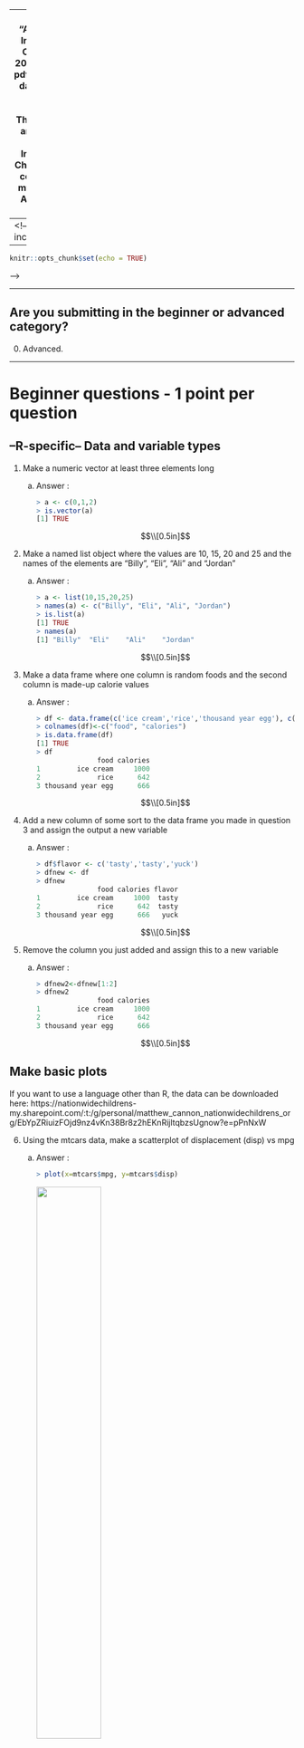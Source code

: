 <!--
pandoc -f markdown answers.Rmd -o answers.pdf 
-->
---
title: "Answers to Informatics Challenge! 2022"
output: pdf_document
date: 2022-04-19
abstract: These are my answer's to the Informatics Challenge. I'm considering
          myself as an ADVANCED user.
---
<!--
header-includes:
  - \hypersetup{colorlinks=true,
            urlcolor=blue,
            pdfborderstyle={/S/U/W 1}}
- - -
\definecolor{codegray}{gray}{0.9}
\newcommand{\code}[1]{\colorbox{codegray}{\texttt{#1}}}

\maketitle
\tableofcontents
\pagebreak
```r
knitr::opts_chunk$set(echo = TRUE)
```
-->

------------------------------------------------------------------------

## Are you submitting in the beginner or advanced category?
0. Advanced.

------------------------------------------------------------------------

# Beginner questions - 1 point per question

## --R-specific-- Data and variable types

1. Make a numeric vector at least three elements long
    a) Answer :
    
        ```r
        > a <- c(0,1,2)
        > is.vector(a)
        [1] TRUE
        ```
    
        $$\\[0.5in]$$

2. Make a named list object where the values are 10, 15, 20 and 25 and the
names of the elements are "Billy", "Eli", "Ali" and "Jordan"
    a) Answer :
    
        ```r
        > a <- list(10,15,20,25)
        > names(a) <- c("Billy", "Eli", "Ali", "Jordan")
        > is.list(a)
        [1] TRUE
        > names(a)
        [1] "Billy"  "Eli"    "Ali"    "Jordan"
        ```
    
        $$\\[0.5in]$$

3. Make a data frame where one column is random foods and the second column is
made-up calorie values
    a) Answer :
    
        ```r
        > df <- data.frame(c('ice cream','rice','thousand year egg'), c(1000,642,666), stringsAsFactors=FALSE)
        > colnames(df)<-c("food", "calories")
        > is.data.frame(df)
        [1] TRUE
        > df
                       food calories
        1         ice cream     1000
        2              rice      642
        3 thousand year egg      666
        ```
    
        $$\\[0.5in]$$


4. Add a new column of some sort to the data frame you made in question 3 and
assign the output a new variable
    a) Answer :
    
        ```r
        > df$flavor <- c('tasty','tasty','yuck')
        > dfnew <- df
        > dfnew
                       food calories flavor
        1         ice cream     1000  tasty
        2              rice      642  tasty
        3 thousand year egg      666   yuck
        ```
    
        $$\\[0.5in]$$


5. Remove the column you just added and assign this to a new variable
    a) Answer :
    
        ```r
        > dfnew2<-dfnew[1:2]
        > dfnew2
                       food calories
        1         ice cream     1000
        2              rice      642
        3 thousand year egg      666
        ```
    
        $$\\[0.5in]$$
    

## Make basic plots

If you want to use a language other than R, the data can be downloaded here: https://nationwidechildrens-my.sharepoint.com/:t:/g/personal/matthew_cannon_nationwidechildrens_org/EbYpZRiuizFOjd9nz4vKn38Br8z2hEKnRijltqbzsUgnow?e=pPnNxW

6. Using the mtcars data, make a scatterplot of displacement (disp) vs mpg
    a) Answer :
    
        ```r
        > plot(x=mtcars$mpg, y=mtcars$disp)
        ```
        ![](images/q6.png){width=50%}
    
        $$\\[0.5in]$$
    


7. Using the mtcars data again, make a boxplot of hp separated by cyl
    a) Answer : 

        ```r
        > boxplot(hp ~ cyl, mtcars)
        ```
        ![](images/q7.png){width=50%}
    
        $$\\[0.5in]$$
    
    
8. Using the mtcars data again, make a barplot of displacement (disp) for each
engine shape (column "vs")
    a) Answer : 

        ```r
        > gV = c(mean(mtcars[mtcars$vs==0,]$disp), mean(mtcars[mtcars$vs==1,]$disp))
        > barplot(gV, names=c("0","1"), axes=TRUE, ylim=c(0,max(gV)*1.2), ylab="mean disp", xlab="vs")
        ```
        ![](images/q8.png){width=50%}
    
    
        $$\\[0.5in]$$


## Do a t-test

9. What is the *p*-value for a *t*-test (using the mtcars data), that tests if
displacement (disp) varies between engine shapes (column "vs")?
    a) Answer : 

        ```r
        > t.test(disp ~ vs, mtcars)[[3]]  # p-value = 2.476526e-06
        [1] 2.476526e-06
        ```
    
        $$\\[0.5in]$$
    
    
## Basic unix commands

10. Which command is used to create a new directory?
    a) Answer : 

        ```bash
        $ mkdir
        ```
    
        $$\\[0.5in]$$


11. Which command shows the size of a file?
    a) Answer : 

        ```bash
        $ du 
        ```
    
        $$\\[0.5in]$$


12. Which command lets you delete a file?
    a) Answer : 

        ```bash
        $ rm
        ```
    
        $$\\[0.5in]$$


13. Which command copies a file?
    a) Answer : 

        ```bash
        $ cp
        ```
    
        $$\\[0.5in]$$


14. Which command moves a file from one directory to another?
    a) Answer : 

        ```r
        $ mv
        ```
    
        $$\\[0.5in]$$


## Basic stats knowledge

15. Does a *t*-test assume that the measurements follow a normal distribution?
    a) Answer : 
        Yes
    
        $$\\[0.5in]$$
    
    
16. Briefly (1-2 sentences), what is the difference between parametric and
non-parametric tests?
    a) Answer : 
        Non-parametric does NOT assumes that the distribution follows a Gaussian. Parametric tests assume the underlying distribution follows a Gaussian.
    
        $$\\[0.5in]$$
    
    
17. Name one method to perform multiple testing correction
    a) Answer : 
        Bonferroni correction.
    
        $$\\[0.5in]$$
    
    
18. For a set of statistical tests, using a FDR cutoff of 0.1 will, in theory,
result in what percentage of false positives in your "significant" tests?
    a) Answer : 
        10%
    
        $$\\[0.5in]$$
    
    
## Basic file/data formats

19.  What file/data format is this?

```verbatim
>Sequence_1
AGTACATGGGGAGCTGGCGCAATGACGACCTAATTGGCGCACAGTACTAGGCATCGTCATCCAATGCGACGAGTCCTAC
ACTATCTTGGATATGATATGGCGCACTACACATGCTAGCCGCTGGGGAGATTAGCTCGAGTTGCCCCTTTGCCCGATCC
CGGAAGATACGCTCTAAGCTCGGCAATCGCTCTTGCCGTGCGAGATGCTAGCAAAAAGGTGTACTTCTCAGCGGAGCAG
AAAGATCATGTTTATTGGAAGCATCAACCTGCGCCGTCTTGTTAACTTGTCATATCGCGCACGTAGT
>Sequence_2
GCACTACACATGCTAGCCGCTGGGGAGATTAGCTCGAGTTGCCCCTTTGCCCGATCCCGGAAGATACGCTCTAAGCTCG
GCAATCGCTCTTGCCGTGCGAGATGCTAGCAA
```
    a) Answer : 
        fasta
    
        $$\\[0.5in]$$
    
    
20. What file/data format is this?

```verbatim
@A00498:77:HGHFVDRXX:1:2101:3775:1016 1:N:0:NACGGCTC
ANTTAGGCAACCGTGCTTATGGAAATGCA
+
F#FFFFFFFFFFFFFFFFFFFFFFF:FF,
@A00498:77:HGHFVDRXX:1:2101:3830:1016 1:N:0:NATCGCTC
TNGCTGCAGAATAACCCGGGCTCAGACTC
+
F#FFFFFFFF,FFFFFFFFFFFFFFFFF:
```
    a) Answer : 
        fastq
    
        $$\\[0.5in]$$
    
    
21. What file/data format is this?

```{}
chr1  213941196  213942363
chr1  213942363  213943530
chr1  213943530  213944697
chr2  158364697  158365864
chr2  158365864  158367031
chr3  127477031  127478198
```
    a) Answer : 
        A file showing the lengths of the chromosomes about the centromere (REVISIT).
    
        $$\\[0.5in]$$
    
    
22. What are the two main differences between a bam and sam file?
    a) Answer : 
        sam is ASCII text, bam is binary and compressed

        $$\\[0.5in]$$


------------------------------------------------------------------------

# Intermediate - 2 points per question

## Make fancy plots

23. Using the mtcars data, make a plot of mpg vs disp, coloring the points by
cyl. Include a title. Be sure the colors used are color-blind friendly.
    a) Answer : 

        ```r
        > cyl4 <- mtcars[mtcars$cyl == 4,]
        > cyl6 <- mtcars[mtcars$cyl == 6,]
        > cyl8 <- mtcars[mtcars$cyl == 8,]
        > plot(x=cyl4$disp, y=cyl4$mpg, main="MPG vs Engine Displacement", xlab="Engine Displacement", ylab="MPG", col=c("black"), pch=c(17), cex=c(1.5), xlim=c(0,max(mtcars$disp)), ylim=c(0, max(mtcars$mpg)))
        > points(x=cyl6$disp, y=cyl6$mpg, col="blue", pch=18, cex=1.5)
        > points(x=cyl8$disp, y=cyl8$mpg, col="red", pch=19, cex=1.5)
        ```
        ![](images/q23.png){width=50%}

        $$\\[0.5in]$$


24. From the previous plot, include a legend for point colors and make the
title of the legend "Cylinder".
    a) Answer : 

        ```r
        # Adding code to above...
        > lab4 <- sprintf("4 cylinder")
        > lab6 <- sprintf("6 cylinder")
        > lab8 <- sprintf("8 cylinder")
        > legend("topright", c(lab4, lab6, lab8), pch=c(17,18,19), col=c("black","blue","red"),title="Cylinder")
        ```
        ![](images/q24.png){width=50%}

    $$\\[0.5in]$$


25. Add a linear regression line to the plot along with text in the plot 
providing the Pearson's correlation and the *p*-value
    a) Answer : 
        ```r
        > cyl4 <- mtcars[mtcars$cyl == 4,]
        > cyl6 <- mtcars[mtcars$cyl == 6,]
        > cyl8 <- mtcars[mtcars$cyl == 8,]
        > plot(x=cyl4$disp, y=cyl4$mpg, main="MPG vs Engine Displacement", xlab="Engine Displacement", ylab="MPG", col=c("black"), pch=c(17), cex=c(1.5), xlim=c(0,max(mtcars$disp)), ylim=c(0, max(mtcars$mpg)))
        > points(x=cyl6$disp, y=cyl6$mpg, col="blue", pch=18, cex=1.5)
        > points(x=cyl8$disp, y=cyl8$mpg, col="red", pch=19, cex=1.5)
        > lab4 <- sprintf("4 cylinder")
        > lab6 <- sprintf("6 cylinder")
        > lab8 <- sprintf("8 cylinder")
        > 
        > mtfit <- lm(mpg ~ disp, mtcars)
        > df <- data.frame(mtcars$disp)
        > colnames(df)<-c("disp")
        > lines(df$disp, predict(mtfit,df), col="black", lty=1, lwd=3)
        > pearcor <- cor(data.frame(mtcars$disp,mtcars$mpg),method="pearson")[2,1]
        > pvalue <- t.test(df$disp,df$mpg)$p.value      # Wouldn't make sense any other way
        > labfit <- sprintf("fit : Pearson Corr = %.4f\n pvalue=%.3e",pearcor, pvalue)
        > legend("topright", c(lab4, lab6, lab8, labfit), pch=c(17,18,19,NA), lty=c(NA,NA,NA,1), lwd=c(NA,NA,NA,3), col=c("black","blue","red"),title="Cylinder", cex=c(0.9,0.9,0.9,0.9))
        ```

        ![](images/q25.png){width=50%}

        <!--
        > ASIDE : t.test(df) is the same a t.test(c(df$disp,df$mpg)), it assumes that
          the alt. hyp is where the mean is 0.
        -->

        $$\\[0.5in]$$


## Align reads to a reference

26. On the Franklin cluster, in the folder /gpfs0/scratch/mvc002/ are two files:

  -   infoChallenge_R1.fastq.gz
  -   infoChallenge_R2.fastq.gz
  
  Align these reads to the hg38 reference using your aligner of choice and share
  your code.
  Several pre-made references are available here:
  `/reference/homo_sapiens/hg38/ucsc_assembly/illumina_download/Sequence/`.
    a) Answer : 
        ```bash
        $ ml load GCC/9.3.0 Bowtie2/2.4.1
        # Trim - no bonus points so I won't do it
        $ sbatch --wrap="bowtie2 --fr --threads=32 -x /reference/homo_sapiens/hg38/ucsc_assembly/illumina_download/Sequence/Bowtie2Index/genome -1 /gpfs0/scratch/mvc002/infoChallenge_1.fastq.gz -2 /gpfs0/scratch/mvc002/infoChallenge_2.fastq.gz -S data/infoChallenge.sam"
        ```

    $$\\[0.5in]$$


27. Share a screenshot of some of the aligned reads in IGV
    a) Answer : 
        ```bash
        $ ml load SAMtools/1.15
        $ sbatch --time=2-0 --cpus-per-task=32 --wrap="samtools sort --threads 32 -o data/infoChallenge_sort.sam data/infoChallenge.sam"
        $ ml load IGV/2.8.0-Java-11.0.2
        $ sbatch --time=2-0 --wrap="igvtools index data/infoChallenge_sort.sam"
        ```

        ![](images/IGV-view.png){width=50%}

    $$\\[0.5in]$$


28. Is this dataset whole genome sequencing, RNAseq, ChIPseq or amplicon seq?
    a) Answer : Based the mapping to BRD7 on Chr16, there is lots of expression
       not associated with exons and amplicon sequencing is more
       specific region (and this covered the whole genome), this dataset must be
       from ChIPseq.

    $$\\[0.5in]$$


## --R-specific-- Demonstrate the use of pipes and tidyverse functions

29. In R, starting with the mtcars dataset use `filter()` to remove any row
where cyl is "8" and then use `group_by()` to group the data by gear and then
use `summarize()` to calculate the average of the mpg column per group. This
should be in one continuous pipeline without intermediate variables or nested
functions. Use either pipe (`%>%` or `|>`).
    a) Answer : 
        ```r
        > library(dplyr)
        > mtcars %>% dplyr::filter(cyl != 8) %>% group_by(gear) %>% summarize(mean=mean(mpg))
        ```

    $$\\[0.5in]$$


## Write a bash loop

30. Write a "for loop" in bash to loop over the numbers 1-10 and print them to
the console
    a) Answer : 
        ```bash
        for((i=1; i<=10; i++)); do echo $i; done
        ```

    $$\\[0.5in]$$


## Git and GitHub

31. For your submission, put your results up into a public GitHub repository
and provide the link
    a) Answer : 
        ```r
        https://github.com/astrophys/Informatics_challenge_2022
        ```

    $$\\[0.5in]$$


32. Make sure your repo includes at least two branches and two commits
    a) Answer : 
        ```bash
        $ git checkout -b dev
        Switched to a new branch 'dev'
        log01: informatics_challenge_2022$ git branch
        * dev
          master
        log01: informatics_challenge_2022$ git log
        commit 1bb4fcaa7fe794a6f596faa090758c743d1a90c5 (HEAD -> dev, origin/master, master)
        Author: Ali Snedden <ali.snedden at nationwidechildrens.org>
        Date:   Wed Apr 20 15:31:18 2022 -0400
        
            Committed my answers from today
        
        commit f09ea9ad3d2b2b9b77b653ea4adeb8ff5c861b58
        Author: Ali Snedden <ali.snedden at nationwidechildrens.org>
        Date:   Tue Apr 19 15:43:12 2022 -0400
        
            answers.R, answers.Rmd :
            1. Answered up to question 22. Question 23 and 24 need fixed
        
        commit 753230aab633d8a39dfb0f5b434c71fe0b79a8a4
        Author: Ali Snedden <ali.snedden at nationwidechildrens.org>
        Date:   Tue Apr 19 13:35:16 2022 -0400
        
            answers.R, answers.Rmd :
            1. Got solutions upto and including question 8.
        
        commit a890d175e3fa8f633dfc7ebb4c9209dd1f10642c
        Author: Ali Snedden <ali.snedden at nationwidechildrens.org>
        Date:   Tue Apr 19 10:53:25 2022 -0400
        
            answers.R, answers.Rmd :
            1. Committed first attempts at answers
        
        commit 87d1b3055877918bb0127881d7109ba433f426dd
        Author: Ali Snedden <ali.snedden at nationwidechildrens.org>
        Date:   Tue Apr 19 09:05:27 2022 -0400
        
            Initial commit, before answers
        ```

    $$\\[0.5in]$$


------------------------------------------------------------------------

# Hard - 3 points per question

## Harder plotting

33. Add histograms to the top and right side of the mtcars mpg vs disp
scatterplot so that it looks like Figure 1. Note that the axes of each plot
should align.
    a) Answer : 

        ```r
        par(mar=c(1,1,1,1))
        # Central scatter plot
        par(fig=c(0.1,0.7,0.1,0.7))
        plot(mtcars$mpg, mtcars$disp, pch=c(16), xlim=c(10,37), ylim=c(30,520))
        # Right histogram
        par(fig=c(0.72,0.95,0.1,0.7), new=TRUE)
        tmp<-hist(mtcars$disp, breaks=seq(30,520,1), plot=FALSE)
        barplot(tmp$counts, axes=FALSE, space=0, horiz=TRUE, ylim=c(30,520))
        Axis(side=2, labels=TRUE, at=c(100,200,300,400,500))
        axis(side=1, tick=TRUE, at=c(1,2,3), labels=FALSE)
        box(col="black")
        # Top histogram
        par(fig=c(0.1,0.7,0.71,0.9), new=TRUE)
        hist(mtcars$mpg, main="", xlim=c(10,37), breaks=150)
        box(col="black")
        ```
        ![](images/q33.png){width=50%}

    $$\\[0.5in]$$


## Get sequences from SRA

34. Using the command line, download the SRR10197556 dataset from the NCBI SRA
repository
    a) Answer : 
    ```r
    ```

    $$\\[0.5in]$$


## Bash variable expansion

35. Create a variable in bash containing the text "path/to/target/file.txt" and
then share code to trim off the path ("path/to/target/")
    a) Answer : 
        ```bash
        $ VAR=path/to/target/file.txt
        $ echo $VAR | rev | cut -d"/" -f1 | rev
        ```

    $$\\[0.5in]$$


36. Create a variable in bash containing the text "path/to/target/file.txt" and
then share code to trim off the file extension (".txt")
    a) Answer : 
        ```bash
        $ VAR=path/to/target/file.txt
        $ echo $VAR | cut -d"." -f1
        ```

    $$\\[0.5in]$$


## Grep

37. Use the Unix grep function to match the pattern "GATACA" in `/gpfs0/scratch/mvc002/infoChallenge_1.fastq.gz` on the Franklin cluster. How
many lines had a match?
    a) Answer : 
        ```bash
        $ gunzip -c /gpfs0/scratch/mvc002/infoChallenge_1.fastq.gz | grep -c GATACA
        472703
        ```

    $$\\[0.5in]$$


## Write a program

38. Share code written in a language other than R or bash that reads in a fastq
file and trims 10 characters from the 3' end of the read and quality score
fields. You can use the `/gpfs0/scratch/mvc002/infoChallenge_1.fastq.gz` file to
test your code. 
    a) Answer : 
        ```bash
        # See q38.py
        $ python3 -m pdb q38.py /gpfs0/scratch/mvc002/infoChallenge_1.fastq.gz  trim.fastq
        ```

    $$\\[0.5in]$$


------------------------------------------------------------------------

# Too hard - 4 points per question

## Finding a sequence in a fasta file?

39. How many times does sequence "GATTACA" appear in this fasta file? `/reference/homo_sapiens/hg38/ucsc_assembly/illumina_download/Sequence/WholeGenomeFasta/genome.fa`
    a) Answer : 
    ```r
    ```

    $$\\[0.5in]$$


## Using awk

40. Use this gtf file (`/reference/homo_sapiens/hg38/ucsc_assembly/illumina_download/Annotation/Genes/genes.gtf`)
and the Unix `awk` command to keep only the lines where first column is "chr11"
and the fourth column is greater than 100,000. How many lines are in the output?
    a) Answer : 
    ```r
    ```

    $$\\[0.5in]$$


------------------------------------------------------------------------

# I hate myself - 5 point per question

## Identify the mystery data type

41. On the Franklin cluster is a folder /gpfs0/scratch/mvc002/. Inside this
folder are two files:
  -   mysteryData_R1.fastq.gz
  -   mysteryData_R2.fastq.gz
  What kind of sequencing experiment are these data derived from?
    a) Answer : 
    ```r
    ```

    $$\\[0.5in]$$


42. What species do these reads come from?
    a) Answer : 
    ```r
    ```

    $$\\[0.5in]$$


## Harder programming

43. Share code that finds a specified sequence in a fasta file, which also
allows for ambiguous bases in the query
(https://droog.gs.washington.edu/parc/images/iupac.html)
    a) Answer : 
    ```r
    ```

    $$\\[0.5in]$$

